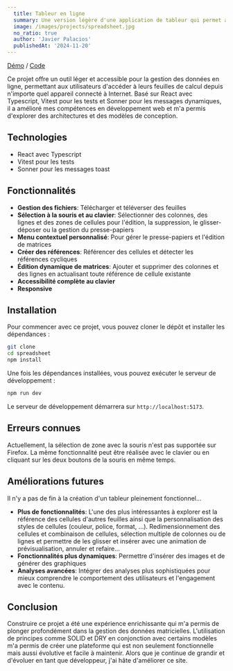 ```yaml
---
  title: Tableur en ligne
  summary: Une version légère d'une application de tableur qui permet aux utilisateurs de créer, éditer et partager des tableurs en ligne facilement.
  image: /images/projects/spreadsheet.jpg
  no_ratio: true
  author: 'Javier Palacios'
  publishedAt: '2024-11-20'
---
```


[Démo](https://helkyar-spreadsheet.vercel.app/) /
[Code](https://github.com/helkyar/spreadsheet)

Ce projet offre un outil léger et accessible pour la gestion des données en
ligne, permettant aux utilisateurs d'accéder à leurs feuilles de calcul depuis
n'importe quel appareil connecté à Internet. Basé sur React avec Typescript,
Vitest pour les tests et Sonner pour les messages dynamiques, il a amélioré mes
compétences en développement web et m'a permis d'explorer des architectures et
des modèles de conception.

## Technologies

- React avec Typescript
- Vitest pour les tests
- Sonner pour les messages toast

## Fonctionnalités

- **Gestion des fichiers**: Télécharger et téléverser des feuilles
- **Sélection à la souris et au clavier**: Sélectionner des colonnes, des lignes
  et des zones de cellules pour l'édition, la suppression, le glisser-déposer ou
  la gestion du presse-papiers
- **Menu contextuel personnalisé**: Pour gérer le presse-papiers et l'édition de
  matrices
- **Créer des références**: Référencer des cellules et détecter les références
  cycliques
- **Édition dynamique de matrices**: Ajouter et supprimer des colonnes et des
  lignes en actualisant toute référence de cellule existante
- **Accessibilité complète au clavier**
- **Responsive**

## Installation

Pour commencer avec ce projet, vous pouvez cloner le dépôt et installer les
dépendances :

```bash
git clone
cd spreadsheet
npm install
```

Une fois les dépendances installées, vous pouvez exécuter le serveur de
développement :

```bash
npm run dev
```

Le serveur de développement démarrera sur `http://localhost:5173`.

## Erreurs connues

Actuellement, la sélection de zone avec la souris n'est pas supportée sur
Firefox. La même fonctionnalité peut être réalisée avec le clavier ou en
cliquant sur les deux boutons de la souris en même temps.

## Améliorations futures

Il n'y a pas de fin à la création d'un tableur pleinement fonctionnel...

- **Plus de fonctionnalités**: L'une des plus intéressantes à explorer est la
  référence des cellules d'autres feuilles ainsi que la personnalisation des
  styles de cellules (couleur, police, format, ...). Redimensionnement des
  cellules et combinaison de cellules, sélection multiple de colonnes ou de
  lignes et permettre de les glisser et insérer avec une animation de
  prévisualisation, annuler et refaire...
- **Fonctionnalités plus dynamiques**: Permettre d'insérer des images et de
  générer des graphiques
- **Analyses avancées**: Intégrer des analyses plus sophistiquées pour mieux
  comprendre le comportement des utilisateurs et l'engagement avec le contenu.

## Conclusion

Construire ce projet a été une expérience enrichissante qui m'a permis de
plonger profondément dans la gestion des données matricielles. L'utilisation de
principes comme SOLID et DRY en conjonction avec certains modèles m'a permis de
créer une plateforme qui est non seulement fonctionnelle mais aussi évolutive et
facile à maintenir. Alors que je continue de grandir et d'évoluer en tant que
développeur, j'ai hâte d'améliorer ce site.
